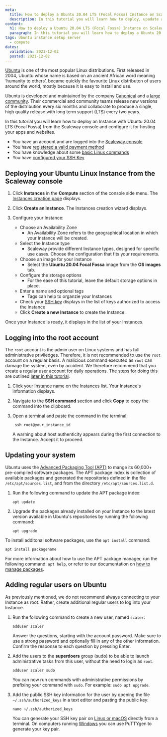 ```yaml
---
meta:
  title: How to deploy a Ubuntu 20.04 LTS (Focal Fossa) Instance on Scaleway Elements
  description: In this tutorial you will learn how to deploy, upadate and manage a Ubuntu 20.04 LTS (Focal Fossa) Instance on Scaleway Elements.
content:
  h1: How to deploy a Ubuntu 20.04 LTS (Focal Fossa) Instance on Scaleway Elements
  paragraph: In this tutorial you will learn how to deploy a Ubuntu 20.04 LTS (Focal Fossa) Instance on Scaleway Elements.
tags: Ubuntu instance setup server 
  - compute
dates:
  validation: 2021-12-02
  posted: 2021-12-02
---
```


[Ubuntu](https://ubuntu.com/) is one of the most popular Linux distributions. 
First released in 2004, Ubuntu whose name is based on an ancient African word meaning ‘humanity to others’, became quickly the favourite Linux distributon of users around the world, mostly because it is easy to install and use. 

Ubuntu is developed and maintained by the company [Canonical](https://canonical.com/) and a [large community](https://loco.ubuntu.com/). Their commercial and community teams release new versions of the distribution every six months and collaborate to produce a single, high quality release with long term support (LTS) every two years.

In this tutorial you will learn how to deploy an Instance with Ubuntu 20.04 LTS (Focal Fossa) from the Scaleway console and configure it for hosting your apps and websites. 

<Message type="requirement">

- You have an account and are logged into the [Scaleway console](https://console.scaleway.com)
- You have [registered a valid payment method](/console/my-account/how-to/manage-billing-information/)
- You have knowledge about some [basic Linux commands](/docs/dedibox/dedicated-servers/reference-content/basic-linux-commands/)
- You have [configured your SSH Key](/console/my-project/how-to/create-ssh-key/)

</Message>

## Deploying your Ubuntu Linux Instance from the Scaleway console

1. Click **Instances** in the **Compute** section of the console side menu. The [Instances creation page](https://console.scaleway.com/instance/servers/) displays. 

2. Click **Create an Instance**. The Instances creation wizard displays. 

3. Configure your Instance:
    * Choose an Availability Zone
        * An Availability Zone refers to the geographical location in which your Instance will be created.
    * Select the Instance type
        * Scaleway provide different Instance types, designed for specific use cases. Choose the configuration that fits your requirements.
    * Choose an image for your instance
        * Select the **Ubuntu 20.04 Focal Fossa** image from the **OS images** tab.
    * Configure the storage options
        * For the ease of this tutorial, leave the default storage options in place.
    * Enter a name and optional tags
        * Tags can help to organzie your Instances
    * Check your [SSH key](/console/my-project/how-to/create-ssh-key/) displays in the list of keys authorized to access the Instance 
    * Click **Create a new Instance** to create the Instance. 

Once your Instance is ready, it displays in the list of your Instances. 

## Logging into the root account

<Message type="tip">

The `root` account is the admin user on Linux systems and has full administrative priviledges.
Therefore, it is not recommended to use the `root` account on a regular basis. A malicious command executed as `root` can damage the system, even by accident. 
We therefore recommend that you create a regular user account for daily operations. The steps for doing this are outlined [later in this tutorial](#adding-regular-users-on-ubuntu).

</Message>

1. Click your Instance name on the Instances list. Your Instance's information displays. 

2. Navigate to the **SSH command** section and click **Copy** to copy the command into the clipboard. 
    <Lightbox src="scaleway-instance-information-ssh.png" />

3. Open a terminal and paste the command in the terminal:
    ```
     ssh root@your_instance_id
    ```
    <Message type="tip">

    A warning about host authenticity appears during the first connection to the Instance. Accept it to proceed.

    </Message>

## Updating your system

Ubuntu uses the [Advanced Packaging Tool (APT)](https://ubuntu.com/server/docs/package-management) to mange its 60,000+ pre-compiled software packages.
The APT package index is collection of available packages and generated the repositories defined in the file `/etc/apt/sources.list`, and from the directory `/etc/apt/sources.list.d`. 

1. Run the following command to update the APT package index:
    ```
    apt update
    ```

2. Upgrade the packages already installed on your Instance to the latest version available in Ubuntu's repositories by running the following command:
    ```
    apt upgrade 
    ```

To install additonal software packages, use the `apt install` command:
```
apt install packagename
```

<Message type="tip">

For more information about how to use the APT package manager, run the following command: `apt help`, or refer to our documentation on [how to manage packages](https://www.scaleway.com/en/docs/dedibox/dedicated-servers/how-to/manage-packages/).

</Message>

## Adding regular users on Ubuntu 

As previously mentioned, we do not recommend always connecting to your Instance as root. Rather, create additional regular users to log into your Instance. 

1. Run the following command to create a new user, named `scaler`: 
    ```
    adduser scaler
    ```
    Answer the questions, starting with the account password. Make sure to use a strong password and optionally fill in any of the other information. Confirm the response to each question by pressing Enter.

2. Add the users to the **superdoers** group (sudo) to be able to launch administrative tasks from this user, without the need to login as `root`.
    ```
    adduser scaler sudo
    ```
    You can now run commands with administrative permissions by prefixing your command with `sudo`. For example: `sudo apt upgrade`.
3. Add the public SSH key information for the user by opening the file `~/.ssh/authorized_keys` in a text editor and pasting the public key: 
    ```
    nano ~/.ssh/authorized_keys
    ```
    <Message type="tip">

    You can generate your SSH key pair on [Linux or macOS](/console/my-project/how-to/create-ssh-key/#how-to-generate-an-ssh-key-pair-on-osx-and-linux) directly from a terminal. On computers running [Windows](/console/my-project/how-to/create-ssh-key/#how-to-generate-an-ssh-key-pair-on-windows) you can use PuTTYgen to generate your key pair. 

    </Message>